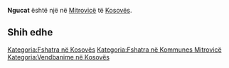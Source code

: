 {{Fshat në 
 | Emri                = Ngucat
 | EmriAlt                = 
 | NAME_SHORT_FORM=      
 | NAME_GENERIC=      
 | NAME_SORT_NAME_RO=      NGUCAT
 | FULL_NAME_RO = Ngucat
 | FULL_NAME_ND_RO=Ngucat
 | SORT_NAME_RG=NGUCAT
 | FULL_NAME_RG=Ngucat
 | FULL_NAME_ND_RG=Ngucat
 | SRP_NAME_SHORT_FORM=      
 | SRP_NAME_GENERIC=      
 | SRP_NAME_SORT_NAME_RO=      
 | SRP_FULL_NAME_RO = 
 | SRP_FULL_NAME_ND_RO=
 | SRP_SORT_NAME_RG=
 | SRP_FULL_NAME_RG=
 | SRP_FULL_NAME_ND_RG=
 | Emri (Rasa dhanore) = 
 | Figura              = 
 | Shteti              = Kosovo
 | Komuna              = Mitrovicë
 | Kodi postar         = 
 | Sipërfaqja          = 

 | Popullsia           = 

 | Regj. i popullsisë  = 
 | Dend. e popullsisë  = 
 | Faqja zyrtare       = 
 <!--- Koordinatat ----> 
 | Gjerësia            = 42.4625
 | Gjatësia            = 20.852222
 | Lartësia            = 
}}
'''Ngucat''' është një [[]] në [[Mitrovicë]] të [[Kosovës]].

<!-- == Gjeografia == -->
<!-- == Historia == -->
<!-- == Demografia == -->
== Shih edhe ==
{{Komuna Mitrovicë}}
{{Kosovo-Administrata-Cung}}

[[Kategoria:Fshatra në Kosovës]]
[[Kategoria:Fshatra në Kommunes Mitrovicë]]
[[Kategoria:Vendbanime në Kosovës]]
